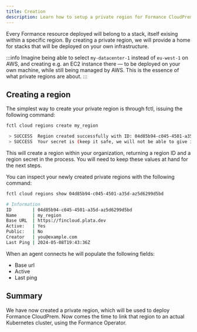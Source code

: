 ```yaml
---
title: Creation
description: Learn how to setup a private region for Formance CloudPrem deployment
---
```


Every Formance resource deployed will belong to a stack, itself exising within a specific region. By creating a private region, we will provide a home for stacks that will be deployed on your own infrastructure.

:::info
Imagine being able to select `my-datacenter-1` instead of `eu-west-1` on AWS, and creating e.g. an EC2 instance there — to be deployed on your own machine, while still being managed by AWS. This is the essence of what private regions are about.
:::

## Creating a region

The simplest way to create your private region is through fctl, issuing the following command:

```bash
fctl cloud regions create my_region

 > SUCCESS  Region created successfully with ID: 04d85b94-c045-4501-a35d-az5d6299d5bd
 > SUCCESS  Your secret is (keep it safe, we will not be able to give it to you again): 3c9aza0a-39c6-417a-8fce-c540da4bvb72
```

This will create a region within your organization, returning a region ID and a region secret in the process. You will need to keep these values at hand for the next steps.

You can inspect your newly created private regions with the following command:

```bash
fctl cloud regions show 04d85b94-c045-4501-a35d-az5d6299d5bd

# Information
ID        | 04d85b94-c045-4501-a35d-az5d6299d5bd
Name      | my_region
Base URL  | https://fincloud.plata.dev
Active:   | Yes
Public:   | No
Creator   | you@example.com
Last Ping | 2024-05-08T19:43:36Z
```

When an agent connects he will populate the following fields:
- Base url
- Active
- Last ping


## Summary

We have now created a private region, which will be used to deploy Formance CloudPrem. Now comes the time to link that region to an actual Kubernetes cluster, using the Formance Operator.
